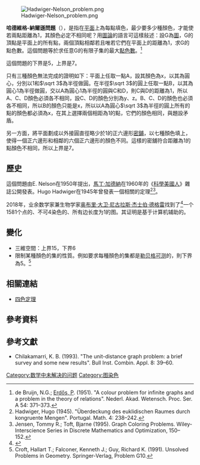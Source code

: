 [[File:Hadwiger-Nelson_problem.png|right]]

'''哈德維格-納爾遜問題'''（{{lang-en|Hadwiger–Nelson problem}}），是指在[[平面_(数学)|平面]]上為每點填色，最少要多少種顏色，才能使若兩點距離為1，其顏色必定不相同呢？用[[圖論|圖論]]的語言可這樣敍述：設G為[[圖|圖]]，G的頂點是平面上的所有點，兩個頂點相鄰若且唯若它們在平面上的距離為1，求G的點色數。這個問題等於求任意G的有限子集的最大[[點色數|點色數]]。<ref>de Bruijn, N.G.; [[保羅·艾狄胥|Erdős, P]]. (1951). "A colour problem for infinite graphs and a problem in the theory of relations". Nederl. Akad. Wetensch. Proc. Ser. A 54: 371–373.</ref>

這個問題的下界是5，上界是7。

只有三種顏色無法完成的證明如下：平面上任取一點A，設其顏色為x，以其為圓心，分別以1和<math>\sqrt 3</math>為半徑做圓。在半徑<math>\sqrt 3</math>的圓上任取一點B，以其為圓心1為半徑做圓，交以A為圓心1為半徑的圓與C和D，則C與D的距離為1，所以A、C、D顏色必須各不相同，設C、D的顏色分別為y、z。B、C、D的顏色也必須各不相同，所以B的顏色只能是x，所以以A為圓心<math>\sqrt 3</math>為半徑的圓上所有的點的顏色都必須為x，在其上選擇兩個相距為1的點，它們的顏色相同，與題設矛盾。

另一方面，將平面劃成以外接圓直徑略少於1的正六邊形[[密鋪|密鋪]]，以七種顏色填上，使得一個正六邊形和相鄰的六個正六邊形的顏色不同。這樣的密舖符合距離為1的點顏色不相同，所以上界是7。

==歷史==
這個問題由E. Nelson在1950年提出，[[馬丁·加德納|馬丁·加德納]]在1960年的《[[科學美國人|科學美國人]]》雜誌公開發表。Hugo Hadwiger在1945年曾發表一個相關的定理<ref>Hadwiger, Hugo (1945). "Überdeckung des euklidischen Raumes durch kongruente Mengen". Portugal. Math. 4: 238–242.</ref><ref>Jensen, Tommy R.; Toft, Bjarne (1995). Graph Coloring Problems. Wiley-Interscience Series in Discrete Mathematics and Optimization, 150–152.</ref>。

2018年，业余数学家兼生物学家[[奥布里·大卫·尼古拉斯·杰士伯·德格雷|奥布里·大卫·尼古拉斯·杰士伯·德格雷]]找到了<ref>{{Cite journal|title=The chromatic number of the plane is at least 5|url=http://arxiv.org/abs/1804.02385|last=de Grey|first=Aubrey D. N. J.|date=2018-04-07|journal=arXiv:1804.02385 [math]|access-date=2018-04-18|archive-date=2021-01-14|archive-url=https://web.archive.org/web/20210114174329/https://arxiv.org/abs/1804.02385|dead-url=no}}</ref>一个1581个点的、不可4染色的、所有边长度为1的图。其证明是基于计算机辅助的。

==變化==
* 三維空間：上界15，下界6
* 限制某種顏色的集的性質。例如要求每種顏色的集都是[[勒贝格可测|勒贝格可测]]的，則下界為5。<ref>Croft, Hallart T.; Falconer, Kenneth J.; Guy, Richard K. (1991). Unsolved Problems in Geometry. Springer-Verlag, Problem G10.</ref>

== 相關連結 ==
* [[四色定理|四色定理]]

== 參考資料 ==
{{Reflist|2}}

== 參考文獻 ==
* Chilakamarri, K. B. (1993). "The unit-distance graph problem: a brief survey and some new results". Bull Inst. Combin. Appl. 8: 39–60.

[[Category:数学中未解决的问题|Category:数学中未解决的问题]]
[[Category:图染色|Category:图染色]]